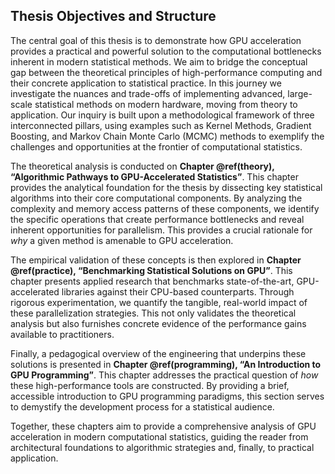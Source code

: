 ## Thesis Objectives and Structure

The central goal of this thesis is to demonstrate how GPU acceleration provides a practical and powerful solution to the computational bottlenecks inherent in modern statistical methods. We aim to bridge the conceptual gap between the theoretical principles of high-performance computing and their concrete application to statistical practice. In this journey we investigate the nuances and trade-offs of implementing advanced, large-scale statistical methods on modern hardware, moving from theory to application. Our inquiry is built upon a methodological framework of three interconnected pillars, using examples such as Kernel Methods, Gradient Boosting, and Markov Chain Monte Carlo (MCMC) methods to exemplify the challenges and opportunities at the frontier of computational statistics.

The theoretical analysis is conducted on **Chapter \@ref(theory), "Algorithmic Pathways to GPU-Accelerated Statistics"**. This chapter provides the analytical foundation for the thesis by dissecting key statistical algorithms into their core computational components. By analyzing the complexity and memory access patterns of these components, we identify the specific operations that create performance bottlenecks and reveal inherent opportunities for parallelism. This provides a crucial rationale for *why* a given method is amenable to GPU acceleration.

The empirical validation of these concepts is then explored in **Chapter \@ref(practice), "Benchmarking Statistical Solutions on GPU"**. This chapter presents applied research that benchmarks state-of-the-art, GPU-accelerated libraries against their CPU-based counterparts. Through rigorous experimentation, we quantify the tangible, real-world impact of these parallelization strategies. This not only validates the theoretical analysis but also furnishes concrete evidence of the performance gains available to practitioners.

Finally, a pedagogical overview of the engineering that underpins these solutions is presented in **Chapter \@ref(programming), "An Introduction to GPU Programming"**. This chapter addresses the practical question of *how* these high-performance tools are constructed. By providing a brief, accessible introduction to GPU programming paradigms, this section serves to demystify the development process for a statistical audience.

Together, these chapters aim to provide a comprehensive analysis of GPU acceleration in modern computational statistics, guiding the reader from architectural foundations to algorithmic strategies and, finally, to practical application.
